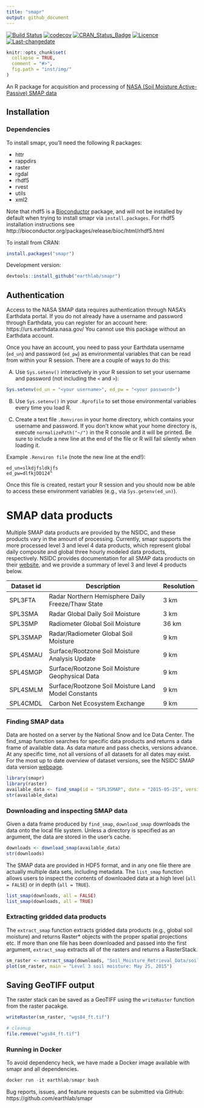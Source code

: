 ```yaml
---
title: "smapr"
output: github_document
---
```

[![Build Status](https://travis-ci.org/earthlab/smapr.svg?branch=master)](https://travis-ci.org/earthlab/smapr) 
[![codecov](https://codecov.io/gh/earthlab/smapr/branch/master/graph/badge.svg)](https://codecov.io/gh/earthlab/smapr)
[![CRAN_Status_Badge](http://www.r-pkg.org/badges/version/smapr)](https://cran.r-project.org/package=smapr)
[![Licence](https://img.shields.io/badge/licence-GPL--2-green.svg)](https://www.gnu.org/licenses/old-licenses/gpl-2.0.html)
[![Last-changedate](https://img.shields.io/badge/last%20change-`r gsub('-', '--', Sys.Date())`-brightgreen.svg)](/commits/master)

```r
knitr::opts_chunk$set(
  collapse = TRUE,
  comment = "#>",
  fig.path = "inst/img/"
)
```


An R package for acquisition and processing of [NASA (Soil Moisture Active-Passive) SMAP data](http://smap.jpl.nasa.gov/)

## Installation

### Dependencies

To install smapr, you'll need the following R packages: 

- httr
- rappdirs
- raster
- rgdal
- rhdf5
- rvest
- utils
- xml2

Note that rhdf5 is a [Bioconductor](http://bioconductor.org/) package, and will not be installed by default when trying to install smapr via `install.packages`. 
For rhdf5 installation instructions see http://bioconductor.org/packages/release/bioc/html/rhdf5.html

To install from CRAN: 

```r
install.packages("smapr")
```


Development version:

```r
devtools::install_github("earthlab/smapr")
```


## Authentication

Access to the NASA SMAP data requires authentication through NASA's Earthdata portal. 
If you do not already have a username and password through Earthdata, you can register for an account here: https://urs.earthdata.nasa.gov/
You cannot use this package without an Earthdata account. 

Once you have an account, you need to pass your Earthdata username (`ed_un`) and password (`ed_pw`) as environmental variables that can be read from within your R session. 
There are a couple of ways to do this: 

A) Use `Sys.setenv()` interactively in your R session to set your username and password (not including the `<` and `>`):

```r
Sys.setenv(ed_un = "<your username>", ed_pw = "<your password>")
```

B) Use `Sys.setenv()` in your `.Rprofile` to set those environmental variables every time you load R. 

C) Create a text file `.Renviron` in your home directory, which contains your username and password. 
If you don't know what your home directory is, execute `normalizePath("~/")` in the R console and it will be printed.
Be sure to include a new line at the end of the file or R will fail silently when loading it.

Example `.Renviron file` (note the new line at the end!):

```
ed_un=slkdjfsldkjfs
ed_pw=dlfkjDD124^

```

Once this file is created, restart your R session and you should now be able to access these environment variables (e.g., via `Sys.getenv(ed_un)`).



# SMAP data products

Multiple SMAP data products are provided by the NSIDC, and these products vary in the amount of processing. 
Currently, smapr supports the more processed level 3 and level 4 data products, which represent global daily composite and global three hourly modeled data products, respectively. 
NSIDC provides documentation for all SMAP data products on their [website](https://nsidc.org/data/smap/smap-data.html), and we provide a summary of level 3 and level 4 products below. 

| Dataset id | Description                                         | Resolution |
|------------|-----------------------------------------------------|------------|
| SPL3FTA    | Radar Northern Hemisphere Daily Freeze/Thaw State   | 3 km       |
| SPL3SMA    | Radar Global Daily Soil Moisture                    | 3 km       |
| SPL3SMP    | Radiometer Global Soil Moisture                     | 36 km      |
| SPL3SMAP   | Radar/Radiometer Global Soil Moisture               | 9 km       |
| SPL4SMAU   | Surface/Rootzone Soil Moisture Analysis Update      | 9 km       | 
| SPL4SMGP   | Surface/Rootzone Soil Moisture Geophysical Data     | 9 km       |
| SPL4SMLM   | Surface/Rootzone Soil Moisture Land Model Constants | 9 km       |
| SPL4CMDL   | Carbon Net Ecosystem Exchange                       | 9 km       |

### Finding SMAP data

Data are hosted on a server by the National Snow and Ice Data Center. 
The find_smap function searches for specific data products and returns a data frame of available data.
As data mature and pass checks, versions advance. 
At any specific time, not all versions of all datasets for all dates may exist. 
For the most up to date overview of dataset versions, see the NSIDC SMAP data version [webpage](https://nsidc.org/data/smap/smap-data.html).

```r
library(smapr)
library(raster)
available_data <- find_smap(id = "SPL3SMAP", date = "2015-05-25", version = 3)
str(available_data)
```

### Downloading and inspecting SMAP data

Given a data frame produced by `find_smap`, `download_smap` downloads the data onto the local file system. 
Unless a directory is specified as an argument, the data are stored in the user's cache. 

```r
downloads <- download_smap(available_data)
str(downloads)
```

The SMAP data are provided in HDF5 format, and in any one file there are actually multiple data sets, including metadata. 
The `list_smap` function allows users to inspect the contents of downloaded data at a high level (`all = FALSE`) or in depth (`all = TRUE`). 

```r
list_smap(downloads, all = FALSE)
list_smap(downloads, all = TRUE)
```

### Extracting gridded data products

The `extract_smap` function extracts gridded data products (e.g., global soil moisture) and returns Raster* objects with the proper spatial projections etc. 
If more than one file has been downloaded and passed into the first argument, `extract_smap` extracts all of the rasters and returns a RasterStack.

```r
sm_raster <- extract_smap(downloads, "Soil_Moisture_Retrieval_Data/soil_moisture")
plot(sm_raster, main = "Level 3 soil moisture: May 25, 2015")
```

## Saving GeoTIFF output

The raster stack can be saved as a GeoTIFF using the `writeRaster` function from the raster pacakge. 

```r
writeRaster(sm_raster, "wgs84_ft.tif")
```

```r
# cleanup
file.remove("wgs84_ft.tif")
```

### Running in Docker

To avoid dependency heck, we have made a Docker image available with smapr and all dependencies.

```r
docker run -it earthlab/smapr bash
```

Bug reports, issues, and feature requests can be submitted via GitHub: https://github.com/earthlab/smapr
